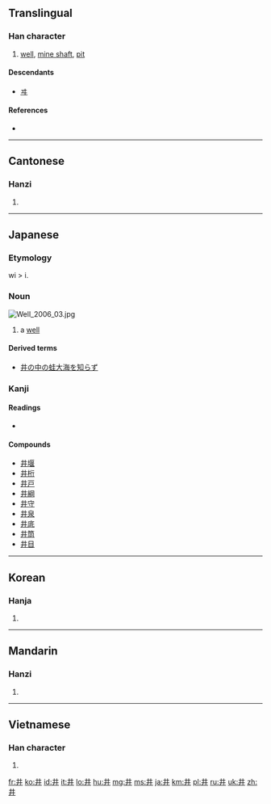 {{also|丼}}<!-- may be replaced by zh-forms -->
==Translingual==

===Han character===
{{Han char|rn=7|rad=二|as=02|sn=4|four=5500<sub>0</sub>|canj=廿廿 (TT)}}

# [[well]], [[mine shaft]], [[pit]]

====Descendants====
* [[ヰ]]

====References====
* {{Han ref|kx=0086.140|dkj=00258|dj=0183.010|hdz=10010.040|uh=4E95|ud=20117|bh=A4AB|bd=42155}}

----

==Cantonese==

===Hanzi===
{{yue-hanzi|jyut=|y=jeng2, jing2}}

# {{defn|Cantonese|sort=二02}}

----

==Japanese==

===Etymology===
wi > i.

===Noun===
[[File:Well 2006 03.jpg|thumb]]
{{ja-noun|k|hira=い|hhira=ゐ|rom=i}}

# a [[well]]

====Derived terms====
* [[井の中の蛙大海を知らず]]

===Kanji===
{{ja-kanji|grade=c|rs=二02}}

====Readings====
* {{ja-readings|on=[[せい]] ([[sei]]), [[しょう]] ([[shō]])|kun=[[い]] ([[i]]), [[いど]] ([[ido]]), [[ゐ]] ([[wi]], ''outdated'')}}

====Compounds====
* [[井堰]]
* [[井桁]]
* [[井戸]]
* [[井綱]]
* [[井守]]
* [[井泉]]
* [[井底]]
* [[井筒]]
* [[井目]]

----

==Korean==

===Hanja===
{{ko-hanja|hangeul=정|rv=jeong|mr=chŏng}}

# {{defn|Korean|sort=二02}}

----

==Mandarin==

===Hanzi===
{{cmn-hanzi|pin=[[jǐng]] ([[jing3]])|wg=ching<sup>3</sup>}}

# {{defn|Mandarin|sort=二02}}

----

==Vietnamese==

===Han character===
{{vi-hantu|tỉnh|rs=二02}}

# {{defn|Vietnamese|sort=二02}}

[[fr:井]]
[[ko:井]]
[[id:井]]
[[it:井]]
[[lo:井]]
[[hu:井]]
[[mg:井]]
[[ms:井]]
[[ja:井]]
[[km:井]]
[[pl:井]]
[[ru:井]]
[[uk:井]]
[[zh:井]]